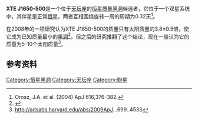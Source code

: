 '''XTE J1650-500'''是一个位于[[天坛座|天坛座]]的[[恒星黑洞|恒星质量黑洞]]候选者，它位于一个双星系统中，其伴星是正常[[恒星|恒星]]，两者互相围绕旋转一周的周期为0.32天<ref>Orosz, J.A. et al. (2004) ApJ 616,376-382.</ref>。

在2008年的一项研究认为XTE J1650-500的质量只有太阳质量的3.8±0.5倍，使它成为已知质量最小的[[黑洞|黑洞]]<ref>{{Cite web |url=http://www.msnbc.msn.com/id/23904291 |title=存档副本 |access-date=2010-08-17 |archive-date=2012-11-03 |archive-url=https://web.archive.org/web/20121103135502/http://www.msnbc.msn.com/id/23904291 }}</ref>。但之后的研究推翻了这个结论，现在一般认为它的质量为5-10个太阳质量<ref>http://adsabs.harvard.edu/abs/2009ApJ...699..453S</ref>。

== 参考资料 ==
{{reflist}}

{{astronomy-stub}}

[[Category:恒星黑洞|Category:恒星黑洞]]
[[Category:天坛座|Category:天坛座]]
[[Category:聯星|Category:聯星]]